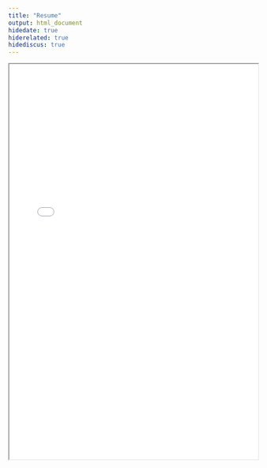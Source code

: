 ```yaml
---
title: "Resume"
output: html_document
hidedate: true
hiderelated: true
hidediscus: true
---
```


<center>
<iframe src="/resumeproject3.pdf" width="100%" height="800" border="0"></iframe>
</center>



